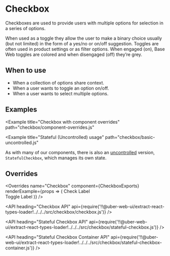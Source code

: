 <!--
Copyright (c) 2018-2019 Uber Technologies, Inc.

This source code is licensed under the MIT license found in the
LICENSE file in the root directory of this source tree.
-->





# Checkbox

Checkboxes are used to provide users with multiple options for selection in a series of options.

When used as a toggle they allow the user to make a binary choice usually (but not limited) in
the form of a yes/no or on/off suggestion. Toggles are often used in product settings or as filter
options. When engaged (on), Base Web toggles are colored and when disengaged (off) they’re grey.

## When to use

- When a collection of options share context.
- When a user wants to toggle an option on/off.
- When a user wants to select multiple options.

## Examples

<Example title="Checkbox basic usage" path="checkbox/basic-controlled.js">
  <Basic />
</Example>

<Example title="Checkbox multiline example" path="checkbox/multiline.js">
  <Multiline />
</Example>

<Example title="Checkbox with error" path="checkbox/error.js">
  <Error />
</Example>

<Example title="Checkbox indeterminate state" path="checkbox/indeterminate.js">
  <Indeterminate />
</Example>

<Example title="Checkbox disabled example" path="checkbox/disabled.js">
  <Disabled />
</Example>

<Example title="Checkbox alignment example" path="checkbox/alignment.js">
  <Alignment />
</Example>

<Example title="Checkbox with overrides" path="checkbox/overrides.js">
  <Customization />
</Example>

<Example
  title="Checkbox with component overrides"
  path="checkbox/component-overrides.js"
>
  <ComponentOverrides />
</Example>

<Example title="Checkbox focus with button" path="checkbox/focus.js">
  <Focus />
</Example>

<Example title="Checkbox as a toggle" path="checkbox/toggle.js">
  <Toggle />
</Example>

<Example
  title="Stateful (Uncontrolled) usage"
  path="checkbox/basic-uncontrolled.js"
>
  <Uncontrolled />
</Example>

As with many of our components, there is also an [uncontrolled](https://reactjs.org/docs/uncontrolled-components.html) version, `StatefulCheckbox`, which manages its own state.

## Overrides

<Overrides
  name="Checkbox"
  component={CheckboxExports}
  renderExample={props => (
    <Block width="200px" marginTop="scale400">
      <StatefulCheckbox onChange={console.log} overrides={props.overrides}>
        Check Label
      </StatefulCheckbox>
      <br />
      <StatefulCheckbox
        checkmarkType={STYLE_TYPE.toggle}
        overrides={props.overrides}
      >
        Toggle Label
      </StatefulCheckbox>
    </Block>
  )}
/>

<API
  heading="Checkbox API"
  api={require('!!@uber-web-ui/extract-react-types-loader!../../../src/checkbox/checkbox.js')}
/>

<API
  heading="Stateful Checkbox API"
  api={require('!!@uber-web-ui/extract-react-types-loader!../../../src/checkbox/stateful-checkbox.js')}
/>

<API
  heading="Stateful Checkbox Container API"
  api={require('!!@uber-web-ui/extract-react-types-loader!../../../src/checkbox/stateful-checkbox-container.js')}
/>
